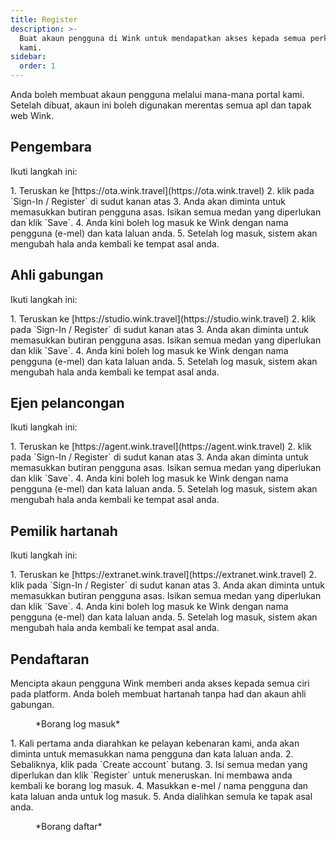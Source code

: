 ```yaml
---
title: Register
description: >-
  Buat akaun pengguna di Wink untuk mendapatkan akses kepada semua perkhidmatan
  kami.
sidebar:
  order: 1
---
```


Anda boleh membuat akaun pengguna melalui mana-mana portal kami. Setelah dibuat, akaun ini boleh digunakan merentas semua apl dan tapak web Wink.

## Pengembara

Ikuti langkah ini:

<Steps>
  1. Teruskan ke [https://ota.wink.travel](https://ota.wink.travel)
  2. klik pada `Sign-In / Register` di sudut kanan atas
  3. Anda akan diminta untuk memasukkan butiran pengguna asas. Isikan semua medan yang diperlukan dan klik `Save`.
  4. Anda kini boleh log masuk ke Wink dengan nama pengguna (e-mel) dan kata laluan anda.
  5. Setelah log masuk, sistem akan mengubah hala anda kembali ke tempat asal anda.
</Steps>


## Ahli gabungan

Ikuti langkah ini:

<Steps>
  1. Teruskan ke [https://studio.wink.travel](https://studio.wink.travel)
  2. klik pada `Sign-In / Register` di sudut kanan atas
  3. Anda akan diminta untuk memasukkan butiran pengguna asas. Isikan semua medan yang diperlukan dan klik `Save`.
  4. Anda kini boleh log masuk ke Wink dengan nama pengguna (e-mel) dan kata laluan anda.
  5. Setelah log masuk, sistem akan mengubah hala anda kembali ke tempat asal anda.
</Steps>


## Ejen pelancongan

Ikuti langkah ini:

<Steps>
  1. Teruskan ke [https://agent.wink.travel](https://agent.wink.travel)
  2. klik pada `Sign-In / Register` di sudut kanan atas
  3. Anda akan diminta untuk memasukkan butiran pengguna asas. Isikan semua medan yang diperlukan dan klik `Save`.
  4. Anda kini boleh log masuk ke Wink dengan nama pengguna (e-mel) dan kata laluan anda.
  5. Setelah log masuk, sistem akan mengubah hala anda kembali ke tempat asal anda.
</Steps>


## Pemilik hartanah

Ikuti langkah ini:

<Steps>
  1. Teruskan ke [https://extranet.wink.travel](https://extranet.wink.travel)
  2. klik pada `Sign-In / Register` di sudut kanan atas
  3. Anda akan diminta untuk memasukkan butiran pengguna asas. Isikan semua medan yang diperlukan dan klik `Save`.
  4. Anda kini boleh log masuk ke Wink dengan nama pengguna (e-mel) dan kata laluan anda.
  5. Setelah log masuk, sistem akan mengubah hala anda kembali ke tempat asal anda.
</Steps>


## Pendaftaran

Mencipta akaun pengguna Wink memberi anda akses kepada semua ciri pada platform. Anda boleh membuat hartanah tanpa had dan akaun ahli gabungan.

<figure>
  <CloudinaryImage width="350" height="553" resize="scale" quality="best" alt="Log masuk" src="academy/sign-in" errorImage="noimage_opaque_nyrtl0.png" />

  <figcaption>*Borang log masuk*</figcaption>
</figure>


<Steps>
  1. Kali pertama anda diarahkan ke pelayan kebenaran kami, anda akan diminta untuk memasukkan nama pengguna dan kata laluan anda.
  2. Sebaliknya, klik pada `Create account` butang.
  3. Isi semua medan yang diperlukan dan klik `Register` untuk meneruskan. Ini membawa anda kembali ke borang log masuk.
  4. Masukkan e-mel / nama pengguna dan kata laluan anda untuk log masuk.
  5. Anda dialihkan semula ke tapak asal anda.
</Steps>


<figure>
  <CloudinaryImage width="350" height="615" resize="scale" quality="best" alt="Daftar" src="academy/register" errorImage="noimage_opaque_nyrtl0.png" />

  <figcaption>*Borang daftar*</figcaption>
</figure>

